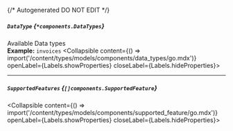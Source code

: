 {/* Autogenerated DO NOT EDIT  */}

##### `DataType` *{`*components.DataTypes`}*
Available Data types
<br/>
**Example:** `invoices`
<Collapsible content={() => import('/content/types/models/components/data_types/go.mdx')} openLabel={Labels.showProperties} closeLabel={Labels.hideProperties}>
</Collapsible>

---
##### `SupportedFeatures` *{`[]components.SupportedFeature`}*
<Collapsible content={() => import('/content/types/models/components/supported_feature/go.mdx')} openLabel={Labels.showProperties} closeLabel={Labels.hideProperties}>
</Collapsible>


